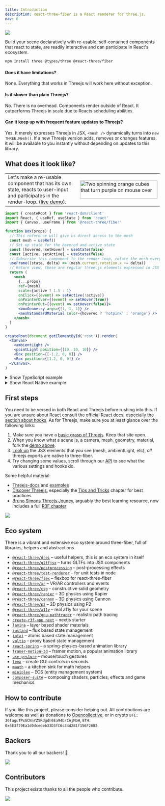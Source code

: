 ```yaml
---
title: Introduction
description: React-three-fiber is a React renderer for three.js.
nav: 0
---
```


<a href="https://docs.pmnd.rs/react-three-fiber/getting-started/examples">
  <img src="https://github.com/pmndrs/react-three-fiber/raw/master/docs/banner-r3f.jpg" />
</a>
<br />

Build your scene declaratively with re-usable, self-contained components that react to state, are readily interactive and can participate in React's ecosystem.

```bash
npm install three @types/three @react-three/fiber
```

#### Does it have limitations?

None. Everything that works in Threejs will work here without exception.

#### Is it slower than plain Threejs?

No. There is no overhead. Components render outside of React. It outperforms Threejs in scale due to Reacts scheduling abilities.

#### Can it keep up with frequent feature updates to Threejs?

Yes. It merely expresses Threejs in JSX, `<mesh />` dynamically turns into `new THREE.Mesh()`. If a new Threejs version adds, removes or changes features, it will be available to you instantly without depending on updates to this library.

## What does it look like?

<table>
  <tbody>
    <tr>
      <td>
        Let's make a re-usable component that has its own state, reacts to user-input and participates in the
        render-loop. (<a href="https://codesandbox.io/s/rrppl0y8l4?file=/src/App.js">live demo</a>).
      </td>
      <td>
        <a href="https://codesandbox.io/s/rrppl0y8l4">
          <img
            src="https://github.com/pmndrs/react-three-fiber/raw/master/docs/basic-app.gif"
            alt="Two spinning orange cubes that turn purple on mouse over"
            width="252px"
            height="60px"
          />
        </a>
      </td>
    </tr>
  </tbody>
</table>

```jsx
import { createRoot } from 'react-dom/client'
import React, { useRef, useState } from 'react'
import { Canvas, useFrame } from '@react-three/fiber'

function Box(props) {
  // This reference will give us direct access to the mesh
  const mesh = useRef()
  // Set up state for the hovered and active state
  const [hovered, setHover] = useState(false)
  const [active, setActive] = useState(false)
  // Subscribe this component to the render-loop, rotate the mesh every frame
  useFrame((state, delta) => (mesh.current.rotation.x += delta))
  // Return view, these are regular three.js elements expressed in JSX
  return (
    <mesh
      {...props}
      ref={mesh}
      scale={active ? 1.5 : 1}
      onClick={(event) => setActive(!active)}
      onPointerOver={(event) => setHover(true)}
      onPointerOut={(event) => setHover(false)}>
      <boxGeometry args={[1, 1, 1]} />
      <meshStandardMaterial color={hovered ? 'hotpink' : 'orange'} />
    </mesh>
  )
}

createRoot(document.getElementById('root')).render(
  <Canvas>
    <ambientLight />
    <pointLight position={[10, 10, 10]} />
    <Box position={[-1.2, 0, 0]} />
    <Box position={[1.2, 0, 0]} />
  </Canvas>,
)
```

<details>
  <summary>Show TypeScript example</summary>

```bash
npm install @types/three
```

```tsx
import * as THREE from 'three'
import { createRoot } from 'react-dom/client'
import React, { useRef, useState } from 'react'
import { Canvas, useFrame, ThreeElements } from '@react-three/fiber'

function Box(props: ThreeElements['mesh']) {
  const mesh = useRef<THREE.Mesh>(null!)
  const [hovered, setHover] = useState(false)
  const [active, setActive] = useState(false)
  useFrame((state, delta) => (mesh.current.rotation.x += delta))
  return (
    <mesh
      {...props}
      ref={mesh}
      scale={active ? 1.5 : 1}
      onClick={(event) => setActive(!active)}
      onPointerOver={(event) => setHover(true)}
      onPointerOut={(event) => setHover(false)}>
      <boxGeometry args={[1, 1, 1]} />
      <meshStandardMaterial color={hovered ? 'hotpink' : 'orange'} />
    </mesh>
  )
}

createRoot(document.getElementById('root')).render(
  <Canvas>
    <ambientLight />
    <pointLight position={[10, 10, 10]} />
    <Box position={[-1.2, 0, 0]} />
    <Box position={[1.2, 0, 0]} />
  </Canvas>,
)
```

Live demo: https://codesandbox.io/s/icy-tree-brnsm?file=/src/App.tsx

</details>

<details>
  <summary>Show React Native example</summary>

For installation instructions see [react native installation instructions](https://docs.pmnd.rs/react-three-fiber/getting-started/installation#react-native).

```jsx
import React, { useRef, useState } from 'react'
import { Canvas, useFrame } from '@react-three/fiber/native'

function Box(props) {
  const mesh = useRef(null)
  const [hovered, setHover] = useState(false)
  const [active, setActive] = useState(false)
  useFrame((state, delta) => (mesh.current.rotation.x += delta))
  return (
    <mesh
      {...props}
      ref={mesh}
      scale={active ? 1.5 : 1}
      onClick={(event) => setActive(!active)}
      onPointerOver={(event) => setHover(true)}
      onPointerOut={(event) => setHover(false)}>
      <boxGeometry args={[1, 1, 1]} />
      <meshStandardMaterial color={hovered ? 'hotpink' : 'orange'} />
    </mesh>
  )
}

export default function App() {
  return (
    <Canvas>
      <ambientLight />
      <pointLight position={[10, 10, 10]} />
      <Box position={[-1.2, 0, 0]} />
      <Box position={[1.2, 0, 0]} />
    </Canvas>
  )
}
```

</details>

## First steps

You need to be versed in both React and Threejs before rushing into this. If you are unsure about React consult the official [React docs](https://react.dev/learn), especially [the section about hooks](https://react.dev/reference/react). As for Threejs, make sure you at least glance over the following links:

1. Make sure you have a [basic grasp of Threejs](https://threejs.org/docs/index.html#manual/en/introduction/Creating-a-scene). Keep that site open.
2. When you know what a scene is, a camera, mesh, geometry, material, fork the [demo above](https://github.com/pmndrs/react-three-fiber#what-does-it-look-like).
3. [Look up](https://threejs.org/docs/index.html#api/en/objects/Mesh) the JSX elements that you see (mesh, ambientLight, etc), _all_ threejs exports are native to three-fiber.
4. Try changing some values, scroll through our [API](https://docs.pmnd.rs/react-three-fiber) to see what the various settings and hooks do.

Some helpful material:

- [Threejs-docs](https://threejs.org/docs) and [examples](https://threejs.org/examples)
- [Discover Threejs](https://discoverthreejs.com), especially the [Tips and Tricks](https://discoverthreejs.com/tips-and-tricks) chapter for best practices
- [Bruno Simons Threejs Jouney](https://threejs-journey.com), arguably the best learning resource, now includes a full [R3F chapter](https://threejs-journey.com/lessons/what-are-react-and-react-three-fiber)

<a href="https://threejs-journey.com">
  <img src="https://github.com/pmndrs/react-three-fiber/raw/master/docs/banner-journey.jpg" />
</a>

## Eco system

There is a vibrant and extensive eco system around three-fiber, full of libraries, helpers and abstractions.

- [`@react-three/drei`](https://github.com/pmndrs/drei) &ndash; useful helpers, this is an eco system in itself
- [`@react-three/gltfjsx`](https://github.com/pmndrs/gltfjsx) &ndash; turns GLTFs into JSX components
- [`@react-three/postprocessing`](https://github.com/pmndrs/react-postprocessing) &ndash; post-processing effects
- [`@react-three/test-renderer`](https://github.com/pmndrs/react-three-fiber/tree/master/packages/test-renderer) &ndash; for unit tests in node
- [`@react-three/flex`](https://github.com/pmndrs/react-three-flex) &ndash; flexbox for react-three-fiber
- [`@react-three/xr`](https://github.com/pmndrs/react-xr) &ndash; VR/AR controllers and events
- [`@react-three/csg`](https://github.com/pmndrs/react-three-csg) &ndash; constructive solid geometry
- [`@react-three/rapier`](https://github.com/pmndrs/react-three-rapier) &ndash; 3D physics using Rapier
- [`@react-three/cannon`](https://github.com/pmndrs/use-cannon) &ndash; 3D physics using Cannon
- [`@react-three/p2`](https://github.com/pmndrs/use-p2) &ndash; 2D physics using P2
- [`@react-three/a11y`](https://github.com/pmndrs/react-three-a11y) &ndash; real a11y for your scene
- [`@react-three/gpu-pathtracer`](https://github.com/pmndrs/react-three-gpu-pathtracer) &ndash; realistic path tracing
- [`create-r3f-app next`](https://github.com/pmndrs/react-three-next) &ndash; nextjs starter
- [`lamina`](https://github.com/pmndrs/lamina) &ndash; layer based shader materials
- [`zustand`](https://github.com/pmndrs/zustand) &ndash; flux based state management
- [`jotai`](https://github.com/pmndrs/jotai) &ndash; atoms based state management
- [`valtio`](https://github.com/pmndrs/valtio) &ndash; proxy based state management
- [`react-spring`](https://github.com/pmndrs/react-spring) &ndash; a spring-physics-based animation library
- [`framer-motion-3d`](https://www.framer.com/docs/three-introduction/) &ndash; framer motion, a popular animation library
- [`use-gesture`](https://github.com/pmndrs/react-use-gesture) &ndash; mouse/touch gestures
- [`leva`](https://github.com/pmndrs/leva) &ndash; create GUI controls in seconds
- [`maath`](https://github.com/pmndrs/maath) &ndash; a kitchen sink for math helpers
- [`miniplex`](https://github.com/hmans/miniplex) &ndash; ECS (entity management system)
- [`composer-suite`](https://github.com/hmans/composer-suite) &ndash; composing shaders, particles, effects and game mechanics

## How to contribute

If you like this project, please consider helping out. All contributions are welcome as well as donations to [Opencollective](https://opencollective.com/react-three-fiber), or in crypto `BTC: 36fuguTPxGCNnYZSRdgdh6Ea94brCAjMbH`, `ETH: 0x6E3f79Ea1d0dcedeb33D3fC6c34d2B1f156F2682`.

## Backers

Thank you to all our backers! 🙏

<a href="https://opencollective.com/react-three-fiber#backers" target="_blank">
  <img src="https://opencollective.com/react-three-fiber/backers.svg?width=890" />
</a>

## Contributors

This project exists thanks to all the people who contribute.

<a href="https://github.com/pmndrs/react-three-fiber/graphs/contributors">
  <img src="https://opencollective.com/react-three-fiber/contributors.svg?width=890" />
</a>
